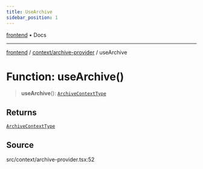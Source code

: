```yaml
---
title: UseArchive
sidebar_position: 1
---
```


[frontend](../../..) • Docs

***

[frontend](../../..) / [context/archive-provider](..) / useArchive

# Function: useArchive()

> **useArchive**(): [`ArchiveContextType`](../type-aliases/ArchiveContextType)

## Returns

[`ArchiveContextType`](../type-aliases/ArchiveContextType)

## Source

src/context/archive-provider.tsx:52
